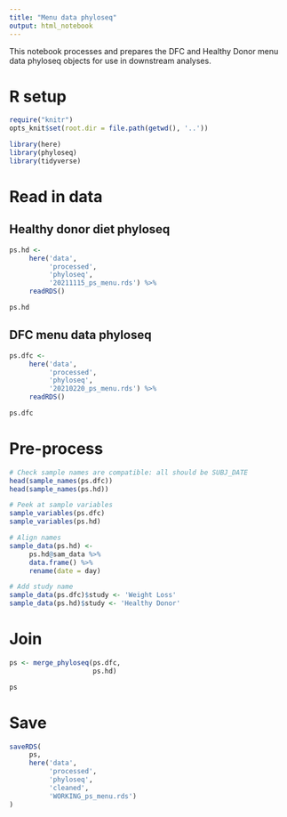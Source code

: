 ```yaml
---
title: "Menu data phyloseq"
output: html_notebook
---
```


This notebook processes and prepares the DFC and Healthy Donor menu data phyloseq objects for use in downstream analyses.

# R setup

```r
require("knitr")
opts_knit$set(root.dir = file.path(getwd(), '..'))
```

```r
library(here) 
library(phyloseq) 
library(tidyverse) 
```

# Read in data

## Healthy donor diet phyloseq

```r
ps.hd <- 
     here('data',
          'processed',
          'phyloseq',
          '20211115_ps_menu.rds') %>% 
     readRDS()

ps.hd
```

## DFC menu data phyloseq

```r
ps.dfc <- 
     here('data', 
          'processed', 
          'phyloseq',
          '20210220_ps_menu.rds') %>% 
     readRDS()

ps.dfc
```

# Pre-process

```r
# Check sample names are compatible: all should be SUBJ_DATE
head(sample_names(ps.dfc))
head(sample_names(ps.hd))
```

```r
# Peek at sample variables
sample_variables(ps.dfc)
sample_variables(ps.hd)
```

```r
# Align names
sample_data(ps.hd) <- 
     ps.hd@sam_data %>% 
     data.frame() %>% 
     rename(date = day)
```

```r
# Add study name
sample_data(ps.dfc)$study <- 'Weight Loss'
sample_data(ps.hd)$study <- 'Healthy Donor'
```

# Join

```r
ps <- merge_phyloseq(ps.dfc,
                     ps.hd)

ps
```

# Save

```r
saveRDS(
     ps, 
     here('data',
          'processed',
          'phyloseq',
          'cleaned',
          'WORKING_ps_menu.rds')
)
```
